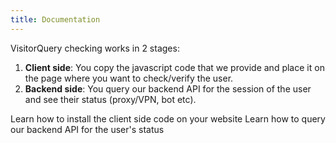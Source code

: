 ```yaml
---
title: Documentation
---
```


<Info>VisitorQuery checking works in 2 stages:</Info>

1. **Client side**: You copy the javascript code that we provide and place it on the page where you want to check/verify the user.
2. **Backend side**: You query our backend API for the session of the user and see their status (proxy/VPN, bot etc).

<CardGroup cols={2}>
  <Card
    title="Client install guide"
    icon="scroll"
    href="docs/client/introduction"
  >
    Learn how to install the client side code on your website
  </Card>
  <Card
    title="Backend API docs"
    icon="arrow-right-arrow-left"
    href="/api-reference/introduction"
  >
    Learn how to query our backend API for the user's status
  </Card>
</CardGroup>

